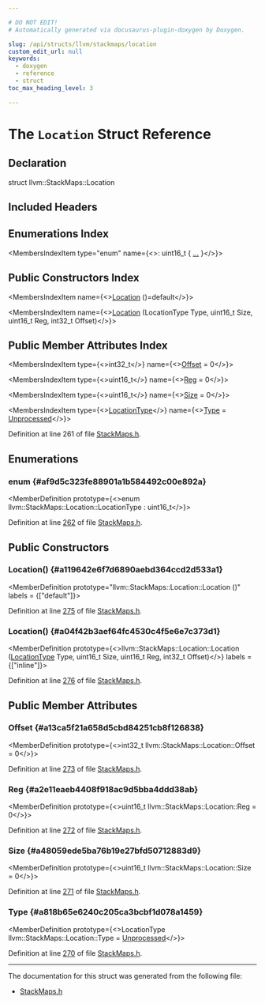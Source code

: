 ```yaml
---

# DO NOT EDIT!
# Automatically generated via docusaurus-plugin-doxygen by Doxygen.

slug: /api/structs/llvm/stackmaps/location
custom_edit_url: null
keywords:
  - doxygen
  - reference
  - struct
toc_max_heading_level: 3

---
```





# The `Location` Struct Reference

<DoxygenPage pluginConfig={pluginConfig}>



## Declaration

<CodeBlock>struct llvm::StackMaps::Location</CodeBlock>

## Included Headers

<IncludesList>
<IncludesListItem
  filePath="llvm/CodeGen/StackMaps.h"
  permalink="/docs/api/files/include/include/llvm/include/llvm/codegen/stackmaps-h"
  isLocal="true" />
</IncludesList>

## Enumerations Index

<MembersIndex>

<MembersIndexItem
  type="enum"
  name={<>: uint16&#95;t &#123; <a href="#af9d5c323fe88901a1b584492c00e892a">...</a> &#125;</>}>
</MembersIndexItem>

</MembersIndex>

## Public Constructors Index

<MembersIndex>

<MembersIndexItem
  name={<><a href="#a119642e6f7d6890aebd364ccd2d533a1">Location</a> ()=default</>}>
</MembersIndexItem>

<MembersIndexItem
  name={<><a href="#a04f42b3aef64fc4530c4f5e6e7c373d1">Location</a> (LocationType Type, uint16&#95;t Size, uint16&#95;t Reg, int32&#95;t Offset)</>}>
</MembersIndexItem>

</MembersIndex>

## Public Member Attributes Index

<MembersIndex>

<MembersIndexItem
  type={<>int32&#95;t</>}
  name={<><a href="#a13ca5f21a658d5cbd84251cb8f126838">Offset</a> = 0</>}>
</MembersIndexItem>

<MembersIndexItem
  type={<>uint16&#95;t</>}
  name={<><a href="#a2e11eaeb4408f918ac9d5bba4ddd38ab">Reg</a> = 0</>}>
</MembersIndexItem>

<MembersIndexItem
  type={<>uint16&#95;t</>}
  name={<><a href="#a48059ede5ba76b19e27bfd50712883d9">Size</a> = 0</>}>
</MembersIndexItem>

<MembersIndexItem
  type={<><a href="#af9d5c323fe88901a1b584492c00e892a">LocationType</a></>}
  name={<><a href="#a818b65e6240c205ca3bcbf1d078a1459">Type</a> = <a href="#af9d5c323fe88901a1b584492c00e892aab64b4ab1d576f367fad9fbb833b7b0c5">Unprocessed</a></>}>
</MembersIndexItem>

</MembersIndex>


Definition at line 261 of file <a href="/docs/api/files/include/include/llvm/include/llvm/codegen/stackmaps-h">StackMaps.h</a>.

<SectionDefinition>

## Enumerations

### enum  {#af9d5c323fe88901a1b584492c00e892a}

<MemberDefinition
  prototype={<>enum llvm::StackMaps::Location::LocationType : uint16&#95;t</>}>

<EnumerationList title="Enumeration values">

<Link id="af9d5c323fe88901a1b584492c00e892aab64b4ab1d576f367fad9fbb833b7b0c5" />
<EnumerationListItem name="Unprocessed">

</EnumerationListItem>

<Link id="af9d5c323fe88901a1b584492c00e892aa26d1f3569991555e23e97ec24e7d1a5b" />
<EnumerationListItem name="Register">

</EnumerationListItem>

<Link id="af9d5c323fe88901a1b584492c00e892aa665f9d8d7684e3c2b0c5f3b29fdb127e" />
<EnumerationListItem name="Direct">

</EnumerationListItem>

<Link id="af9d5c323fe88901a1b584492c00e892aa87cc337e49da08fda38f9f4454567deb" />
<EnumerationListItem name="Indirect">

</EnumerationListItem>

<Link id="af9d5c323fe88901a1b584492c00e892aa99fd2b27444206a8b7fa3126e1c71617" />
<EnumerationListItem name="Constant">

</EnumerationListItem>

<Link id="af9d5c323fe88901a1b584492c00e892aa48650b3e206ecf115f5e83518f7ca514" />
<EnumerationListItem name="ConstantIndex">

</EnumerationListItem>

</EnumerationList>

Definition at line <a href="/docs/api/files/include/include/llvm/include/llvm/codegen/stackmaps-h/#l00262">262</a> of file <a href="/docs/api/files/include/include/llvm/include/llvm/codegen/stackmaps-h">StackMaps.h</a>.
</MemberDefinition>

</SectionDefinition>

<SectionDefinition>

## Public Constructors

### Location() {#a119642e6f7d6890aebd364ccd2d533a1}

<MemberDefinition
  prototype="llvm::StackMaps::Location::Location ()"
  labels = {["default"]}>

Definition at line <a href="/docs/api/files/include/include/llvm/include/llvm/codegen/stackmaps-h/#l00275">275</a> of file <a href="/docs/api/files/include/include/llvm/include/llvm/codegen/stackmaps-h">StackMaps.h</a>.
</MemberDefinition>

### Location() {#a04f42b3aef64fc4530c4f5e6e7c373d1}

<MemberDefinition
  prototype={<>llvm::StackMaps::Location::Location (<a href="#af9d5c323fe88901a1b584492c00e892a">LocationType</a> Type, uint16&#95;t Size, uint16&#95;t Reg, int32&#95;t Offset)</>}
  labels = {["inline"]}>

Definition at line <a href="/docs/api/files/include/include/llvm/include/llvm/codegen/stackmaps-h/#l00276">276</a> of file <a href="/docs/api/files/include/include/llvm/include/llvm/codegen/stackmaps-h">StackMaps.h</a>.
</MemberDefinition>

</SectionDefinition>

<SectionDefinition>

## Public Member Attributes

### Offset {#a13ca5f21a658d5cbd84251cb8f126838}

<MemberDefinition
  prototype={<>int32&#95;t llvm::StackMaps::Location::Offset = 0</>}>

Definition at line <a href="/docs/api/files/include/include/llvm/include/llvm/codegen/stackmaps-h/#l00273">273</a> of file <a href="/docs/api/files/include/include/llvm/include/llvm/codegen/stackmaps-h">StackMaps.h</a>.
</MemberDefinition>

### Reg {#a2e11eaeb4408f918ac9d5bba4ddd38ab}

<MemberDefinition
  prototype={<>uint16&#95;t llvm::StackMaps::Location::Reg = 0</>}>

Definition at line <a href="/docs/api/files/include/include/llvm/include/llvm/codegen/stackmaps-h/#l00272">272</a> of file <a href="/docs/api/files/include/include/llvm/include/llvm/codegen/stackmaps-h">StackMaps.h</a>.
</MemberDefinition>

### Size {#a48059ede5ba76b19e27bfd50712883d9}

<MemberDefinition
  prototype={<>uint16&#95;t llvm::StackMaps::Location::Size = 0</>}>

Definition at line <a href="/docs/api/files/include/include/llvm/include/llvm/codegen/stackmaps-h/#l00271">271</a> of file <a href="/docs/api/files/include/include/llvm/include/llvm/codegen/stackmaps-h">StackMaps.h</a>.
</MemberDefinition>

### Type {#a818b65e6240c205ca3bcbf1d078a1459}

<MemberDefinition
  prototype={<>LocationType llvm::StackMaps::Location::Type = <a href="#af9d5c323fe88901a1b584492c00e892aab64b4ab1d576f367fad9fbb833b7b0c5">Unprocessed</a></>}>

Definition at line <a href="/docs/api/files/include/include/llvm/include/llvm/codegen/stackmaps-h/#l00270">270</a> of file <a href="/docs/api/files/include/include/llvm/include/llvm/codegen/stackmaps-h">StackMaps.h</a>.
</MemberDefinition>

</SectionDefinition>

<hr/>

The documentation for this struct was generated from the following file:

<ul>
<li><a href="/docs/api/files/include/include/llvm/include/llvm/codegen/stackmaps-h">StackMaps.h</a></li>
</ul>

</DoxygenPage>
